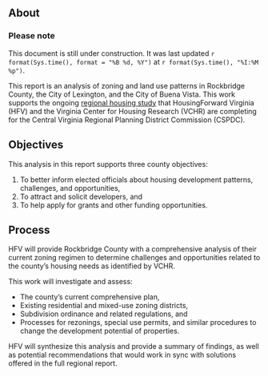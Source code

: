 ## About {.unnumbered}

::: {.callout-caution}
### Please note
This document is still under construction. It was last updated `r format(Sys.time(), format = "%B %d, %Y")` at `r format(Sys.time(), "%I:%M %p")`.
:::

This report is an analysis of zoning and land use patterns in Rockbridge County, the City of Lexington, and the City of Buena Vista. This work supports the ongoing [regional housing study](https://www.cspdc.org/programs-services/housing/) that HousingForward Virginia (HFV) and the Virginia Center for Housing Research (VCHR) are completing for the Central Virginia Regional Planning District Commission (CSPDC).

## Objectives

This analysis in this report supports three county objectives:

1. To better inform elected officials about housing development patterns, challenges, and opportunities,
2. To attract and solicit developers, and
3. To help apply for grants and other funding opportunities.

## Process

HFV will provide Rockbridge County with a comprehensive analysis of their current zoning regimen to determine challenges and opportunities related to the county’s housing needs as identified by VCHR.

This work will investigate and assess:

- The county’s current comprehensive plan,
- Existing residential and mixed-use zoning districts,
- Subdivision ordinance and related regulations, and
- Processes for rezonings, special use permits, and similar procedures to change the development potential of properties.

HFV will synthesize this analysis and provide a summary of findings, as well as potential recommendations that would work in sync with solutions offered in the full regional report.